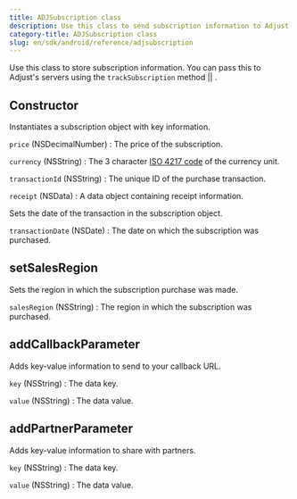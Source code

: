 ```yaml
---
title: ADJSubscription class
description: Use this class to send subscription information to Adjust.
category-title: ADJSubscription class
slug: en/sdk/android/reference/adjsubscription
---
```



Use this class to store subscription information. You can pass this to Adjust's servers using the <Tooltip>`trackSubscription` method || <TrackSusbcription /></Tooltip>.

<Function>

## Constructor

Instantiates a subscription object with key information.

<slot slot="signature">


<ConstructorSig />

</slot>

<slot slot="snippet">


<Constructor />

</slot>

<slot slot="parameters">

`price` (NSDecimalNumber)
: The price of the subscription.

`currency` (NSString)
: The 3 character [ISO 4217 code](https://www.iban.com/currency-codes) of the currency unit.

`transactionId` (NSString)
: The unique ID of the purchase transaction.

`receipt` (NSData)
: A data object containing receipt information.

</slot>

</Function>

<Function>

Sets the date of the transaction in the subscription object.

<slot slot="signature">


<SetTransactionDateSig />

</slot>

<slot slot="snippet">


<SetTransactionDate />

</slot>

<slot slot="parameters">

`transactionDate` (NSDate)
: The date on which the subscription was purchased.

</slot>

</Function>

<Function>

## setSalesRegion

Sets the region in which the subscription purchase was made.

<slot slot="signature">


<SetSalesRegionSig />

</slot>

<slot slot="snippet">


<SetSalesRegion />

</slot>

<slot slot="parameters">

`salesRegion` (NSString)
: The region in which the subscription was purchased.

</slot>

</Function>

<Function>

## addCallbackParameter

Adds key-value information to send to your callback URL.

<slot slot="signature">


<AddCallbackParameterSig />

</slot>

<slot slot="snippet">


<AddCallbackParameter />

</slot>

<slot slot="parameters">

`key` (NSString)
: The data key.

`value` (NSString)
: The data value.

</slot>

</Function>

<Function>

## addPartnerParameter

Adds key-value information to share with partners.

<slot slot="signature">


<AddPartnerParameterSig />

</slot>

<slot slot="snippet">


<AddPartnerParameter />

</slot>

<slot slot="parameters">

`key` (NSString)
: The data key.

`value` (NSString)
: The data value.

</slot>

</Function>
